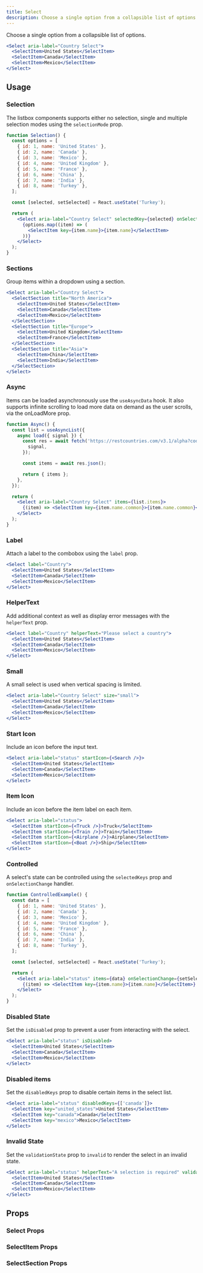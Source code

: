 ```yaml
---
title: Select
description: Choose a single option from a collapsible list of options.
---
```


Choose a single option from a collapsible list of options.

```jsx live
<Select aria-label="Country Select">
  <SelectItem>United States</SelectItem>
  <SelectItem>Canada</SelectItem>
  <SelectItem>Mexico</SelectItem>
</Select>
```

## Usage

### Selection

The listbox components supports either no selection, single and multiple selection modes using the
`selectionMode` prop.

```jsx live
function Selection() {
  const options = [
    { id: 1, name: 'United States' },
    { id: 2, name: 'Canada' },
    { id: 3, name: 'Mexico' },
    { id: 4, name: 'United Kingdom' },
    { id: 5, name: 'France' },
    { id: 6, name: 'China' },
    { id: 7, name: 'India' },
    { id: 8, name: 'Turkey' },
  ];

  const [selected, setSelected] = React.useState('Turkey');

  return (
    <Select aria-label="Country Select" selectedKey={selected} onSelectionChange={setSelected}>
      {options.map((item) => (
        <SelectItem key={item.name}>{item.name}</SelectItem>
      ))}
    </Select>
  );
}
```

### Sections

Group items within a dropdown using a section.

```jsx live
<Select aria-label="Country Select">
  <SelectSection title="North America">
    <SelectItem>United States</SelectItem>
    <SelectItem>Canada</SelectItem>
    <SelectItem>Mexico</SelectItem>
  </SelectSection>
  <SelectSection title="Europe">
    <SelectItem>United Kingdom</SelectItem>
    <SelectItem>France</SelectItem>
  </SelectSection>
  <SelectSection title="Asia">
    <SelectItem>China</SelectItem>
    <SelectItem>India</SelectItem>
  </SelectSection>
</Select>
```

### Async

Items can be loaded asynchronously use the `useAsyncData` hook. It also supports infinite scrolling
to load more data on demand as the user scrolls, via the onLoadMore prop.

```jsx live
function Async() {
  const list = useAsyncList({
    async load({ signal }) {
      const res = await fetch('https://restcountries.com/v3.1/alpha?codes=US,CA,MX,GB,FR,CN,IN', {
        signal,
      });

      const items = await res.json();

      return { items };
    },
  });

  return (
    <Select aria-label="Country Select" items={list.items}>
      {(item) => <SelectItem key={item.name.common}>{item.name.common}</SelectItem>}
    </Select>
  );
}
```

### Label

Attach a label to the combobox using the `label` prop.

```jsx live
<Select label="Country">
  <SelectItem>United States</SelectItem>
  <SelectItem>Canada</SelectItem>
  <SelectItem>Mexico</SelectItem>
</Select>
```

### HelperText

Add additional context as well as display error messages with the `helperText` prop.

```jsx live
<Select label="Country" helperText="Please select a country">
  <SelectItem>United States</SelectItem>
  <SelectItem>Canada</SelectItem>
  <SelectItem>Mexico</SelectItem>
</Select>
```

### Small

A small select is used when vertical spacing is limited.

```jsx live
<Select aria-label="Country Select" size="small">
  <SelectItem>United States</SelectItem>
  <SelectItem>Canada</SelectItem>
  <SelectItem>Mexico</SelectItem>
</Select>
```

### Start Icon

Include an icon before the input text.

```jsx live
<Select aria-label="status" startIcon={<Search />}>
  <SelectItem>United States</SelectItem>
  <SelectItem>Canada</SelectItem>
  <SelectItem>Mexico</SelectItem>
</Select>
```

### Item Icon

Include an icon before the item label on each item.

```jsx live
<Select aria-label="status">
  <SelectItem startIcon={<Truck />}>Truck</SelectItem>
  <SelectItem startIcon={<Train />}>Train</SelectItem>
  <SelectItem startIcon={<Airplane />}>Airplane</SelectItem>
  <SelectItem startIcon={<Boat />}>Ship</SelectItem>
</Select>
```

### Controlled

A select's state can be controlled using the `selectedKeys` prop and `onSelectionChange` handler.

```jsx live
function ControlledExample() {
  const data = [
    { id: 1, name: 'United States' },
    { id: 2, name: 'Canada' },
    { id: 3, name: 'Mexico' },
    { id: 4, name: 'United Kingdom' },
    { id: 5, name: 'France' },
    { id: 6, name: 'China' },
    { id: 7, name: 'India' },
    { id: 8, name: 'Turkey' },
  ];

  const [selected, setSelected] = React.useState('Turkey');

  return (
    <Select aria-label="status" items={data} onSelectionChange={setSelected} selectedKey={selected}>
      {(item) => <SelectItem key={item.name}>{item.name}</SelectItem>}
    </Select>
  );
}
```

### Disabled State

Set the `isDisabled` prop to prevent a user from interacting with the select.

```jsx live
<Select aria-label="status" isDisabled>
  <SelectItem>United States</SelectItem>
  <SelectItem>Canada</SelectItem>
  <SelectItem>Mexico</SelectItem>
</Select>
```

### Disabled items

Set the `disabledKeys` prop to disable certain items in the select list.

```jsx live
<Select aria-label="status" disabledKeys={['canada']}>
  <SelectItem key="united_states">United States</SelectItem>
  <SelectItem key="canada">Canada</SelectItem>
  <SelectItem key="mexico">Mexico</SelectItem>
</Select>
```

### Invalid State

Set the `validationState` prop to `invalid` to render the select in an invalid state.

```jsx live
<Select aria-label="status" helperText="A selection is required" validationState="invalid">
  <SelectItem>United States</SelectItem>
  <SelectItem>Canada</SelectItem>
  <SelectItem>Mexico</SelectItem>
</Select>
```

## Props

### Select Props

<PropsTable component="Select" />

### SelectItem Props

<PropsTable component="SelectItem" />

### SelectSection Props

<PropsTable component="SelectSection" />
